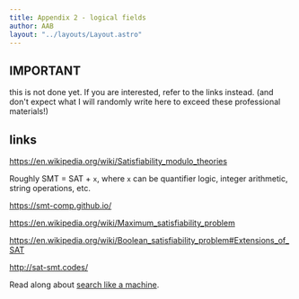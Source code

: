 ```yaml
---
title: Appendix 2 - logical fields
author: AAB
layout: "../layouts/Layout.astro"
---
```



## IMPORTANT

this is not done yet. If you are interested, refer to
the links instead. (and don't expect what I will randomly write here to
exceed these professional materials!)

## links

https://en.wikipedia.org/wiki/Satisfiability_modulo_theories

Roughly SMT = SAT + `x`, where `x` can be quantifier logic, integer
arithmetic, string operations, etc.

https://smt-comp.github.io/

https://en.wikipedia.org/wiki/Maximum_satisfiability_problem

https://en.wikipedia.org/wiki/Boolean_satisfiability_problem#Extensions_of_SAT

http://sat-smt.codes/

Read along about [search like a machine](./ch3).
